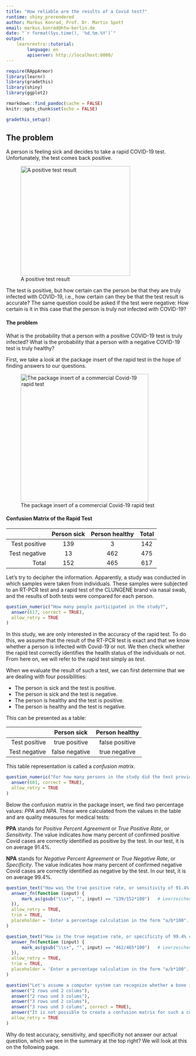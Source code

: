 ```yaml
---
title: "How reliable are the results of a Covid test?"
runtime: shiny_prerendered
author: Markus Konrad, Prof. Dr. Martin Spott
email: markus.konrad@htw-berlin.de
date: "`r format(Sys.time(), '%d.%m.%Y')`"
output:
    learnrextra::tutorial:
        language: en
        apiserver: http://localhost:8000/
---
```


```r
require(RAppArmor) 
library(learnr)
library(gradethis)
library(shiny)
library(ggplot2)

rmarkdown::find_pandoc(cache = FALSE)
knitr::opts_chunk$set(echo = FALSE)

gradethis_setup()
```


## The problem

A person is feeling sick and decides to take a rapid COVID-19 test. Unfortunately, the test comes back positive.

![A positive test result](images/covid19test.jpg){height=300px}    

The test is positive, but how certain can the person be that they are truly infected with COVID-19, i.e., how certain can they be that the test result is accurate? The same question could be asked if the test were negative: How certain is it in this case that the person is truly *not* infected with COVID-19?

::: summary

#### The problem

What is the probability that a person with a positive COVID-19 test is truly infected? What is the probability that a person with a negative COVID-19 test is truly healthy?

:::

First, we take a look at the package insert of the rapid test in the hope of finding answers to our questions.

![The package insert of a commercial Covid-19 rapid test](images/test-performance-clungene2edit.png){height=350px}


::: summary

#### Confusion Matrix of the Rapid Test

|                 | **Person sick** | **Person healthy** | Total |
|-----:|:----:|:----:|:----:|
|  Test positive  |   139            |  3                | 142    |
|  Test negative  |   13             |  462              | 475    |
|  Total          |   152            |  465              | 617    |

:::

Let's try to decipher the information. Apparently, a study was conducted in which samples were taken from individuals. These samples were subjected to an RT-PCR test and a rapid test of the CLUNGENE brand via nasal swab, and the results of both tests were compared for each person.

```r
question_numeric("How many people participated in the study?",
  answer(617, correct = TRUE),
  allow_retry = TRUE
)
```

In this study, we are only interested in the accuracy of the rapid test. To do this, we assume that the result of the RT-PCR test is exact and that we know whether a person is infected with Covid-19 or not. We then check whether the rapid test correctly identifies the health status of the individuals or not. From here on, we will refer to the rapid test simply as *test*.

When we evaluate the result of such a test, we can first determine that we are dealing with four possibilities:

- The person is sick and the test is positive.
- The person is sick and the test is negative.
- The person is healthy and the test is positive.
- The person is healthy and the test is negative.

This can be presented as a table:

|  | **Person sick** | **Person healthy** |
|-----:|:----:|:----:|
|  Test positive   |   true positive   |  false positive    |
|  Test negative   |   false negative   |  true negative   |

This table representation is called a *confusion matrix*.

```r
question_numeric("For how many persons in the study did the test provide a correct answer?",
  answer(601, correct = TRUE),
  allow_retry = TRUE
)
```

Below the confusion matrix in the package insert, we find two percentage values: *PPA* and *NPA*. These were calculated from the values in the table and are quality measures for medical tests:

**PPA** stands for *Positive Percent Agreement* or *True Positive Rate*, or *Sensitivity*. The value indicates how many percent of confirmed positive Covid cases are correctly identified as positive by the test. In our test, it is on average 91.4%.

**NPA** stands for *Negative Percent Agreement* or *True Negative Rate*, or *Specificity*. The value indicates how many percent of confirmed negative Covid cases are correctly identified as negative by the test. In our test, it is on average 99.4%.

```r
question_text("How was the true positive rate, or sensitivity of 91.4% calculated from the confusion matrix in the package insert?",
  answer_fn(function (input) {
      mark_as(gsub("\\s+", "", input) == "139/152*100")   # Leerzeichen im Text ignorieren
  }),
  allow_retry = TRUE,
  trim = TRUE,
  placeholder = 'Enter a percentage calculation in the form "a/b*100".'
)
```

```r
question_text("How is the true negative rate, or specificity of 99.4% calculated from the confusion matrix in the package insert?",
  answer_fn(function (input) {
      mark_as(gsub("\\s+", "", input) == "462/465*100")   # Leerzeichen im Text ignorieren
  }),
  allow_retry = TRUE,
  trim = TRUE,
  placeholder = 'Enter a percentage calculation in the form "a/b*100".'
)
```

```r
question("Let's assume a computer system can recognize whether a bone is damaged based on an X-ray image. It can recognize three different states: No damage, bruise, bone fracture. Can a confusion matrix also be created for such a system? If so, how many rows and columns would this matrix have?",
  answer("2 rows und 2 colums"),
  answer("2 rows und 3 colums"),
  answer("3 rows und 2 colums"),
  answer("3 rows und 3 colums", correct = TRUE),
  answer("It is not possible to create a confusion matrix for such a computer system."),
  allow_retry = TRUE
)
```

Why do test accuracy, sensitivity, and specificity not answer our actual question, which we see in the summary at the top right? We will look at this on the following page.
